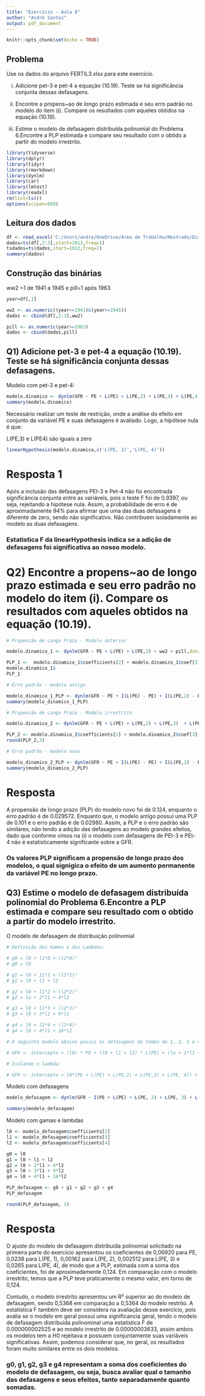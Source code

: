 ---
title: "Exercício - Aula 8"
author: "André Santos"
output: pdf_document
---

```{r setup, include=FALSE}
knitr::opts_chunk$set(echo = TRUE)
```



## Problema

Use os dados do arquivo FERTIL3.xlsx para este exercício.

(i) Adicione pet-3 e pet-4 a equação (10.19). Teste se há significância conjunta dessas defasagens.

(ii) Encontre a propens~ao de longo prazo estimada e seu erro padrão no modelo do item (i). Compare os resultados com aqueles obtidos na equação (10.19).

(iii) Estime o modelo de defasagem distribuída polinomial do Problema 6.Encontre a PLP estimada e compare seu resultado com o obtido a partir do modelo irrestrito.
```{r, message=FALSE, warning=FALSE}
library(tidyverse)
library(dplyr)
library(tidyr)
library(rmarkdown)
library(dynlm)
library(car)
library(lmtest)
library(readxl)
rm(list=ls())
options(scipen=999)
```


## Leitura dos dados
```{r, message=FALSE, warning=FALSE}
df <- read_excel('C:/Users/andre/OneDrive/Área de Trabalho/Mestrado/Disciplinas/Segundo Semestre - 2022/Econometria/Aula 8 - Análise de Regressão com Dados de Séries/FERTIL3.xlsx')
dados=ts(df[,2:3],start=1913,freq=1)
tsdados=ts(dados,start=1913,freq=1)
summary(dados)
```

## Construção das binárias

ww2 =1 de 1941 a 1945 e pill=1 após 1963
```{r, message=FALSE, warning=FALSE}
year=df[,1]

ww2 <- as.numeric((year>=1941)&(year<=1945))
dados <- cbind(df[,2:3],ww2)

pill <- as.numeric(year>=1963)
dados <- cbind(dados,pill)
```

## Q1) Adicione pet-3 e pet-4 a equação (10.19). Teste se há significância conjunta dessas defasagens.

Modelo com pet-3 e pet-4:
```{r, message=FALSE, warning=FALSE}
modelo.dinamico <- dynlm(GFR ~ PE + L(PE) + L(PE,2) + L(PE,3) + L(PE,4) + ww2 + pill,data=tsdados)
summary(modelo.dinamico)
```

Necessário realizar um teste de restrição, onde a análise do efeito em conjunto da variável PE e suas defasagens é avaliado. Logo, a hipótese nula é que:

L(PE,3) e L(PE4) são iguais a zero

```{r, message=FALSE, warning=FALSE}
linearHypothesis(modelo.dinamico,c('L(PE, 3)','L(PE, 4)'))
```
# Resposta 1

Após a inclusão das defasagens PEt-3 e Pet-4 não foi encontrada significância conjunta entre as variáveis, pois o teste F foi de 0.9397, ou seja, rejeitando a hipótese nula. Assim, a probabilidade de erro é de aproximadamente 94% para afirmar que uma das duas defasagens é diferente de zero, sendo não significativo.  Não contribuem isoladamente ao modelo as duas defasagens.

### Estatistica F da linearHypothesis indica se a adição de defasagens foi significativa ao nosso modelo. 

# Q2) Encontre a propens~ao de longo prazo estimada e seu erro padrão no modelo do item (i). Compare os resultados com aqueles obtidos na equação (10.19).

```{r, message=FALSE, warning=FALSE}
# Propensão de Longo Prazo - Modelo anterior

modelo.dinamico_1 <- dynlm(GFR ~ PE + L(PE) + L(PE,2) + ww2 + pill,data=tsdados)

PLP_1 <-  modelo.dinamico_1$coefficients[2] + modelo.dinamico_1$coef[3]+ modelo.dinamico_1$coefficients[4]
modelo.dinamico_1$
PLP_1
```

```{r, message=FALSE, warning=FALSE}
# Erro padrão - modelo antigo

modelo_dinamico_1_PLP <- dynlm(GFR ~ PE + I(L(PE) - PE) + I(L(PE,2) - PE) + ww2 + pill, data = tsdados)
summary(modelo_dinamico_1_PLP)
```
```{r, message=FALSE, warning=FALSE}
# Propensão de Longo Prazo - Modelo irrestrito

modelo.dinamico_2 <- dynlm(GFR ~ PE + L(PE) + L(PE,2) + L(PE,3)  + L(PE,4)+ ww2 + pill,data=tsdados)

PLP_2 <- modelo.dinamico_2$coefficients[2] + modelo.dinamico_2$coef[3]+ modelo.dinamico_2$coefficients[4] + modelo.dinamico_2$coefficients[5] + modelo.dinamico_2$coefficients[6] 
round(PLP_2,3)

```
```{r, message=FALSE, warning=FALSE}
# Erro padrão - modelo novo

modelo_dinamico_2_PLP <- dynlm(GFR ~ PE + I(L(PE) - PE) + I(L(PE,2) - PE) + I(L(PE,3) - PE) + I(L(PE,4) - PE) + ww2 + pill, data = tsdados)
summary(modelo_dinamico_2_PLP)

```
# Resposta

A propensão de longo prazo (PLP) do modelo novo foi de 0.124, enquanto o erro padrão é de 0.029572. Enquanto que, o modelo antigo possui uma PLP de 0.101 e o erro padrão é de 0.02980. Assim, a PLP e o erro padrão são similares, não tendo a adição das defasagens ao modelo grandes efeitos, dado que conforme vimos na (i) o modelo com defasagens de PEt-3 e PEt-4 não é estatisticamente significante sobre a GFR.

### Os valores PLP significam a propensão de longo prazo dos modelos, o qual signigica o efeito de um aumento permanente da variável PE no longo prazo.

## Q3) Estime o modelo de defasagem distribuída polinomial do Problema 6.Encontre a PLP estimada e compare seu resultado com o obtido a partir do modelo irrestrito.

O modelo de defasagem de distribuição polinomial

```{r, message=FALSE, warning=FALSE}
# Definição dos Gamas e dos Lambdas: 

# g0 = l0 + l1*0 + (l2*0)²
# g0 = l0

# g1 = l0 + 11*1 + (l2*1)²
# g1 = l0 + l1 + l2

# g2 = l0 + l1*2 + (l2*2)²
# g2 = lo + 2*l1 + 4*l2

# g3 = l0 + l1*3 + (l2*3)²
# g3 = l0 + 3*l1 + 9*l2

# g4 = l0 + l1*4 + (l2*4)²
# g4 = l0 + 4*l1 + 16*l2

# O seguinte modelo abaixo possui as defasagens do tempo de 1, 2, 3 e 4:

# GFR <- intercepto + (l0) * PE + (l0 + l1 + l2) * L(PE) + (lo + 2*l1 + 4*l2) * L(PE, 2) + (l0 + 3*l1 + 9*l2) * L(PE, 3) + (l0 + 4*l1 + 16*l2) * L(PE, 4) + u

# Isolando o lambda:

# GFR <- intercepto + l0*(PE + L(PE) + L(PE,2) + L(PE,3) + L(PE, 4)) + l1*(L(PE) + 2*L(PE,2) + 3*L(PE,3) + 4*L(PE, 4)) + l2 *(L(PE) + 4*L(PE,2) + 9*L(PE,3) + 16*L(PE, 4))
```

Modelo com defasagens 

```{r, message=FALSE, warning=FALSE}
modelo_defasagem <- dynlm(GFR ~ I(PE + L(PE) + L(PE, 2) + L(PE, 3) + L(PE, 4)) + I(L(PE) + 2* L(PE, 2) + 3* L(PE, 3) + 4* L(PE, 4)) + I(L(PE) + 4* L(PE, 2) + 9 * L(PE, 3) + 16 * L(PE, 4)) + ww2 + pill, data = tsdados )

summary(modelo_defasagem)
```
Modelo com gamas e lambdas 

```{r, message=FALSE, warning=FALSE}
l0 <- modelo_defasagem$coefficients[2]
l1 <- modelo_defasagem$coefficients[3]
l2 <- modelo_defasagem$coefficients[4]

g0 = l0
g1 = l0 + l1 + l2
g2 = l0 + 2*l1 + 4*l2
g3 = l0 + 3*l1 + 9*l2
g4 = l0 + 4*l1 + 16*l2

PLP_defasagem <- g0 + g1 + g2 + g3 + g4
PLP_defasagem
```
```{r, message=FALSE, warning=FALSE}
round(PLP_defasagem, 3)
```
# Resposta 

O ajuste do modelo de defasagem distribuída polinomial solicitado na primeira parte do exercício apresentou os coeficientes de 0,06920 para PE, 0,0238 para L(PE, 1), 0,00162 para L(PE, 2), 0,002512 para L(PE, 3) e 0,0265 para L(PE, 4), de modo que a PLP, estimada com a soma dos coeficientes, foi de aproximadamente 0,124. Em comparação com o modelo irrestrito, temos que a PLP teve praticamente o mesmo valor, em torno de 0,124. 

Contudo, o modelo irrestrito apresentou um R² superior ao do modelo de defasagem, sendo 0,5368 em comparação a 0,5364 do modelo restrito. A estatística F também deve ser considera na avaliação desse exercício, pois avalia se o modelo em geral possui uma significancia geral, tendo o modelo de defasagem distribuída polinominal uma estatística F de 0.000000002525 e ao modelo irrestrito de 0.00000003633, assim ambos os modelos tem a H0 rejeitava e possuem conjuntamente suas variáveis significativas. Assim, podemos considerar que, no geral, os resultados foram muito similares entre os dois modelos.

### g0, g1, g2, g3 e g4 representam a soma dos coeficientes do modelo de defasagem, ou seja, busca avaliar qual o tamanho das defasagens e seus efeitos, tanto separadamente quanto somadas. 